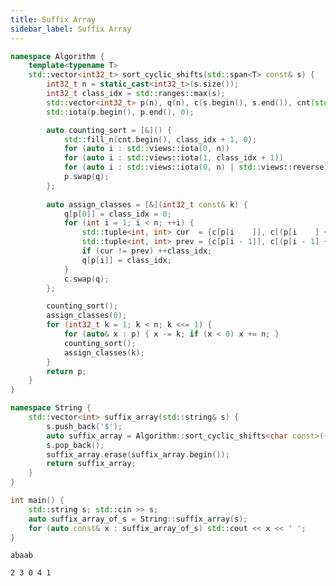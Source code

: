```yaml
---
title: Suffix Array
sidebar_label: Suffix Array
---
```



<Tabs>
<TabItem value="Code">

```cpp title="Algorithm :: sort_cyclic_shifts | String :: suffix_array"
namespace Algorithm {
    template<typename T>
    std::vector<int32_t> sort_cyclic_shifts(std::span<T> const& s) {
        int32_t n = static_cast<int32_t>(s.size());
        int32_t class_idx = std::ranges::max(s);
        std::vector<int32_t> p(n), q(n), c(s.begin(), s.end()), cnt(std::max(class_idx + 1, n));
        std::iota(p.begin(), p.end(), 0);

        auto counting_sort = [&]() {
            std::fill_n(cnt.begin(), class_idx + 1, 0);
            for (auto i : std::views::iota(0, n))                           ++cnt[c[p[i]]];
            for (auto i : std::views::iota(1, class_idx + 1))               cnt[i] += cnt[i - 1];
            for (auto i : std::views::iota(0, n) | std::views::reverse)     q[--cnt[c[p[i]]]] = p[i];
            p.swap(q);
        };
        
        auto assign_classes = [&](int32_t const& k) {
            q[p[0]] = class_idx = 0;
            for (int i = 1; i < n; ++i) {
                std::tuple<int, int> cur  = {c[p[i    ]], c[(p[i    ] + k) % n]};
                std::tuple<int, int> prev = {c[p[i - 1]], c[(p[i - 1] + k) % n]};
                if (cur != prev) ++class_idx;
                q[p[i]] = class_idx;
            }
            c.swap(q);
        };

        counting_sort();
        assign_classes(0);
        for (int32_t k = 1; k < n; k <<= 1) {
            for (auto& x : p) { x -= k; if (x < 0) x += n; }
            counting_sort();
            assign_classes(k);
        }
        return p;
    }
}

namespace String {
    std::vector<int> suffix_array(std::string& s) {
        s.push_back('$');
        auto suffix_array = Algorithm::sort_cyclic_shifts<char const>({s.begin(), s.length()});
        s.pop_back();
        suffix_array.erase(suffix_array.begin());
        return suffix_array;
    }
}
```

</TabItem>
<TabItem value="Verify">
<div class="verify-tab">
<div class="verify">

```cpp title="Verification"
int main() {
    std::string s; std::cin >> s;
    auto suffix_array_of_s = String::suffix_array(s);
    for (auto const& x : suffix_array_of_s) std::cout << x << ' ';
}
```

</div>
<div class="input">

```text title="Input"
abaab
```

</div>
<div class="output">

```text title="Output"
2 3 0 4 1 
```

</div>
</div>
</TabItem>
</Tabs>






